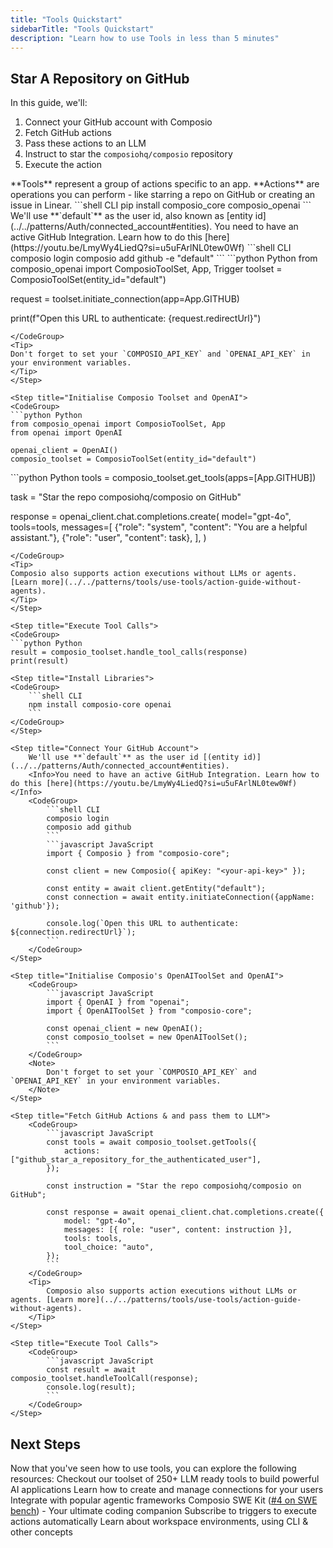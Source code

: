 ```yaml
---
title: "Tools Quickstart"
sidebarTitle: "Tools Quickstart"
description: "Learn how to use Tools in less than 5 minutes"
---
```


## Star A Repository on GitHub
In this guide, we'll:

1. Connect your GitHub account with Composio
2. Fetch GitHub actions 
3. Pass these actions to an LLM
4. Instruct to star the `composiohq/composio` repository
5. Execute the action

<Tip>
**Tools** represent a group of actions specific to an app. **Actions** are operations you can perform - like starring a repo on GitHub or creating an issue in Linear.
</Tip>

<Tabs>
<Tab title="Python">
<Steps>

<Step title="Install Libraries">
<CodeGroup>
```shell CLI
pip install composio_core composio_openai
```
</CodeGroup>

</Step>

<Step title="Connect Your GitHub Account">
We'll use **`default`** as the user id, also known as [entity id](../../patterns/Auth/connected_account#entities).
<Info>You need to have an active GitHub Integration. Learn how to do this [here](https://youtu.be/LmyWy4LiedQ?si=u5uFArlNL0tew0Wf)</Info>
<CodeGroup>
```shell CLI
composio login 
composio add github -e "default"
```
```python Python
from composio_openai import ComposioToolSet, App, Trigger
toolset = ComposioToolSet(entity_id="default")

request = toolset.initiate_connection(app=App.GITHUB)

print(f"Open this URL to authenticate: {request.redirectUrl}")
```
</CodeGroup>
<Tip>
Don't forget to set your `COMPOSIO_API_KEY` and `OPENAI_API_KEY` in your environment variables.
</Tip>
</Step>

<Step title="Initialise Composio Toolset and OpenAI">
<CodeGroup>
```python Python
from composio_openai import ComposioToolSet, App
from openai import OpenAI

openai_client = OpenAI()
composio_toolset = ComposioToolSet(entity_id="default")
```
</CodeGroup>
</Step>

<Step title="Fetch Github Actions, and pass them to LLM">
<CodeGroup>
```python Python
tools = composio_toolset.get_tools(apps=[App.GITHUB])

task = "Star the repo composiohq/composio on GitHub"

response = openai_client.chat.completions.create(
    model="gpt-4o",
    tools=tools,
    messages=[
        {"role": "system", "content": "You are a helpful assistant."},
        {"role": "user", "content": task},
    ],
)
```
</CodeGroup>
<Tip>
Composio also supports action executions without LLMs or agents. [Learn more](../../patterns/tools/use-tools/action-guide-without-agents).
</Tip>
</Step>

<Step title="Execute Tool Calls">
<CodeGroup>
```python Python
result = composio_toolset.handle_tool_calls(response)
print(result)
```
</CodeGroup>
</Step>

</Steps>

</Tab>
<Tab title="JavaScript">
<Steps>

    <Step title="Install Libraries">
    <CodeGroup>
        ```shell CLI
        npm install composio-core openai
        ```
    </CodeGroup>
    </Step>

    <Step title="Connect Your GitHub Account">
        We'll use **`default`** as the user id [(entity id)](../../patterns/Auth/connected_account#entities).
        <Info>You need to have an active GitHub Integration. Learn how to do this [here](https://youtu.be/LmyWy4LiedQ?si=u5uFArlNL0tew0Wf)</Info>
        <CodeGroup>
            ```shell CLI
            composio login
            composio add github
            ```
            ```javascript JavaScript
            import { Composio } from "composio-core";

            const client = new Composio({ apiKey: "<your-api-key>" });

            const entity = await client.getEntity("default");
            const connection = await entity.initiateConnection({appName: 'github'});

            console.log(`Open this URL to authenticate: ${connection.redirectUrl}`);
            ```
        </CodeGroup>
    </Step>

    <Step title="Initialise Composio's OpenAIToolSet and OpenAI">
        <CodeGroup>
            ```javascript JavaScript
            import { OpenAI } from "openai";
            import { OpenAIToolSet } from "composio-core";

            const openai_client = new OpenAI();
            const composio_toolset = new OpenAIToolSet();
            ```
        </CodeGroup>
        <Note>
            Don't forget to set your `COMPOSIO_API_KEY` and `OPENAI_API_KEY` in your environment variables.
        </Note>
    </Step>

    <Step title="Fetch GitHub Actions & and pass them to LLM">
        <CodeGroup>
            ```javascript JavaScript
            const tools = await composio_toolset.getTools({
                actions: ["github_star_a_repository_for_the_authenticated_user"],
            });

            const instruction = "Star the repo composiohq/composio on GitHub";

            const response = await openai_client.chat.completions.create({
                model: "gpt-4o",
                messages: [{ role: "user", content: instruction }],
                tools: tools,
                tool_choice: "auto",
            });
            ```
        </CodeGroup>
        <Tip>
            Composio also supports action executions without LLMs or agents. [Learn more](../../patterns/tools/use-tools/action-guide-without-agents).
        </Tip>
    </Step>

    <Step title="Execute Tool Calls">
        <CodeGroup>
            ```javascript JavaScript
            const result = await composio_toolset.handleToolCall(response);
            console.log(result);
            ```
        </CodeGroup>
    </Step>

</Steps>

</Tab>
</Tabs>

## Next Steps
Now that you've seen how to use tools, you can explore the following resources:
<CardGroup cols={2}>
<Card title="Tools" href="../../patterns/tools/what-are-tools">
Checkout our toolset of 250+ LLM ready tools to build powerful AI applications
</Card>
<Card title="Connections" href="../../patterns/Auth/connected_account">
Learn how to create and manage connections for your users
</Card>
<Card title="Compatible Agentic Frameworks" href="/framework/autogen">
Integrate with popular agentic frameworks
</Card>
<Card title="Kits" href="../../swekit/introduction">
Composio SWE Kit ([#4 on SWE bench](https://www.swebench.com)) - Your ultimate coding companion
</Card>
<Card title="Triggers" href="/patterns/triggers/triggers">
Subscribe to triggers to execute actions automatically
</Card>
<Card title="Other Concepts" href="../../introduction/foundations/components/workspace">
Learn about workspace environments, using CLI & other concepts
</Card>
</CardGroup>
